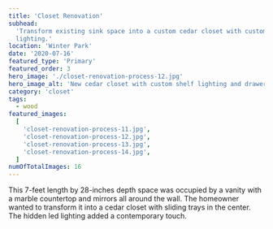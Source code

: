 ```yaml
---
title: 'Closet Renovation'
subhead:
  'Transform existing sink space into a custom cedar closet with custom
  lighting.'
location: 'Winter Park'
date: '2020-07-16'
featured_type: 'Primary'
featured_order: 3
hero_image: './closet-renovation-process-12.jpg'
hero_image_alt: 'New cedar closet with custom shelf lighting and drawers'
category: 'closet'
tags:
  - wood
featured_images:
  [
    'closet-renovation-process-11.jpg',
    'closet-renovation-process-12.jpg',
    'closet-renovation-process-13.jpg',
    'closet-renovation-process-14.jpg',
  ]
numOfTotalImages: 16
---
```


This 7-feet length by 28-inches depth space was occupied by a vanity with a
marble countertop and mirrors all around the wall. The homeowner wanted to
transform it into a cedar closet with sliding trays in the center. The hidden
led lighting added a contemporary touch.
